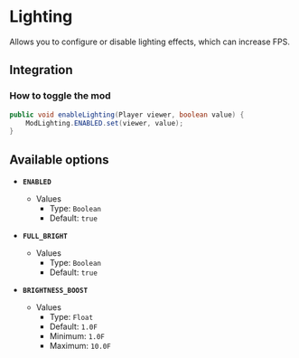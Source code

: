 # Lighting

Allows you to configure or disable lighting effects, which can increase FPS.

## Integration

### How to toggle the mod

```java
public void enableLighting(Player viewer, boolean value) {
    ModLighting.ENABLED.set(viewer, value);
}
```

## Available options

- __`ENABLED`__
    - Values
        - Type: `Boolean`
        - Default: `true`

- __`FULL_BRIGHT`__
    - Values
        - Type: `Boolean`
        - Default: `true`

- __`BRIGHTNESS_BOOST`__
    - Values
        - Type: `Float`
        - Default: `1.0F`
        - Minimum: `1.0F`
        - Maximum: `10.0F`

